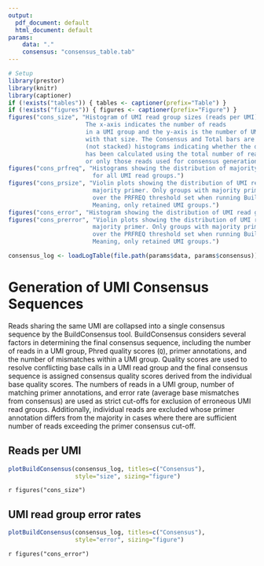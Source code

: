 ```yaml
---
output:
  pdf_document: default
  html_document: default
params:
    data: "."
    consensus: "consensus_table.tab"
---
```


```R
# Setup
library(prestor)
library(knitr)
library(captioner)
if (!exists("tables")) { tables <- captioner(prefix="Table") }
if (!exists("figures")) { figures <- captioner(prefix="Figure") }
figures("cons_size", "Histogram of UMI read group sizes (reads per UMI). 
                      The x-axis indicates the number of reads 
                      in a UMI group and the y-axis is the number of UMI groups 
                      with that size. The Consensus and Total bars are overlayed
                      (not stacked) histograms indicating whether the distribution
                      has been calculated using the total number of reads (Total)
                      or only those reads used for consensus generation (Consensus).")
figures("cons_prfreq", "Histograms showing the distribution of majority primer frequency 
                        for all UMI read groups.")
figures("cons_prsize", "Violin plots showing the distribution of UMI read group sizes by 
                        majority primer. Only groups with majority primer frequency 
                        over the PRFREQ threshold set when running BuildConsensus. 
                        Meaning, only retained UMI groups.")
figures("cons_error", "Histogram showing the distribution of UMI read group error rates.")
figures("cons_prerror", "Violin plots showing the distribution of UMI read group error rates by 
                        majority primer. Only groups with majority primer frequency 
                        over the PRFREQ threshold set when running BuildConsensus. 
                        Meaning, only retained UMI groups.")
```

```r
consensus_log <- loadLogTable(file.path(params$data, params$consensus))
```

# Generation of UMI Consensus Sequences

Reads sharing the same UMI are collapsed into a single consensus sequence by
the BuildConsensus tool. BuildConsensus considers several factors in determining
the final consensus sequence, including the number of reads in a UMI group, 
Phred quality scores (`Q`), primer annotations, and the number of mismatches 
within a UMI group. Quality scores are used to resolve conflicting base calls in
a UMI read group and the final consensus sequence is assigned consensus quality 
scores derived from the individual base quality scores. The numbers of reads in a UMI
group, number of matching primer annotations, and error rate (average base mismatches from 
consensus) are used as strict cut-offs for exclusion of erroneous UMI read groups.
Additionally, individual reads are excluded whose primer annotation differs from 
the majority in cases where there are sufficient number of reads exceeding 
the primer consensus cut-off.

## Reads per UMI

```r
plotBuildConsensus(consensus_log, titles=c("Consensus"), 
                   style="size", sizing="figure")
```

`r figures("cons_size")`

## UMI read group error rates

```r
plotBuildConsensus(consensus_log, titles=c("Consensus"), 
                   style="error", sizing="figure")
```

`r figures("cons_error")`
